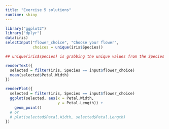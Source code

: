 ```yaml
---
title: "Exercise 5 solutions"
runtime: shiny
---
```

```r
library("ggplot2")
library("dplyr")
data(iris)
selectInput("flower_choice", "Choose your flower", 
            choices = unique(iris$Species))

## unique(iris$species) is grabbing the unique values from the Species column in the iris data set. We are therefore giving the user the option to select between the different values of Species.
```

```r
renderText({
  selected = filter(iris, Species == input$flower_choice)
  mean(selected$Petal.Width)
})
```

```r
renderPlot({
  selected = filter(iris, Species == input$flower_choice)
  ggplot(selected, aes(x = Petal.Width, 
                       y = Petal.Length)) +
    geom_point()
  # or
  # plot(selected$Petal.Width, selected$Petal.Length)
})
```